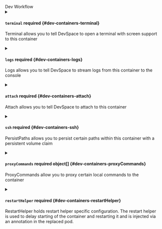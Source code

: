 

<div className="group" data-group="devworkflow">
<div className="group-name">Dev Workflow</div>


<details className="config-field" data-expandable="true">
<summary>

#### `terminal` <span className="config-field-required" data-required="false">required</span> <span className="config-field-type"></span> <span className="config-field-default"></span> <span className="config-field-enum"></span> {#dev-containers-terminal}

Terminal allows you to tell DevSpace to open a terminal with screen support to this container

</summary>

<PartialTerminalreference />


</details>

<details className="config-field" data-expandable="true">
<summary>

#### `logs` <span className="config-field-required" data-required="false">required</span> <span className="config-field-type"></span> <span className="config-field-default"></span> <span className="config-field-enum"></span> {#dev-containers-logs}

Logs allows you to tell DevSpace to stream logs from this container to the console

</summary>

<PartialLogsreference />


</details>

<details className="config-field" data-expandable="true">
<summary>

#### `attach` <span className="config-field-required" data-required="false">required</span> <span className="config-field-type"></span> <span className="config-field-default"></span> <span className="config-field-enum"></span> {#dev-containers-attach}

Attach allows you to tell DevSpace to attach to this container

</summary>

<PartialAttachreference />


</details>

<details className="config-field" data-expandable="true">
<summary>

#### `ssh` <span className="config-field-required" data-required="false">required</span> <span className="config-field-type"></span> <span className="config-field-default"></span> <span className="config-field-enum"></span> {#dev-containers-ssh}

PersistPaths allows you to persist certain paths within this container with a persistent volume claim

</summary>

<PartialSshreference />


</details>

<details className="config-field" data-expandable="true">
<summary>

#### `proxyCommands` <span className="config-field-required" data-required="false">required</span> <span className="config-field-type">object[]</span> <span className="config-field-default"></span> <span className="config-field-enum"></span> {#dev-containers-proxyCommands}

ProxyCommands allow you to proxy certain local commands to the container

</summary>

<PartialProxyCommandsreference />


</details>

<details className="config-field" data-expandable="true">
<summary>

#### `restartHelper` <span className="config-field-required" data-required="false">required</span> <span className="config-field-type"></span> <span className="config-field-default"></span> <span className="config-field-enum"></span> {#dev-containers-restartHelper}

RestartHelper holds restart helper specific configuration. The restart helper is used to delay starting of
the container and restarting it and is injected via an annotation in the replaced pod.

</summary>

<PartialRestartHelperreference />


</details>

</div>